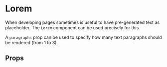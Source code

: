 

<Meta title="Components/Lorem" component={Lorem} />

# Lorem

When developing pages sometimes is useful to have pre-generated text as placeholder.
The `Lorem` component can be used precisely for this.

A `paragraphs` prop can be used to specify how many text paragraphs should be rendered (from 1 to 3).

<Canvas>
    <Story name="Default">
        <div>
            <Lorem paragraphs={3} />
        </div>
    </Story>
</Canvas>

## Props

<ArgsTable of={Lorem} />
